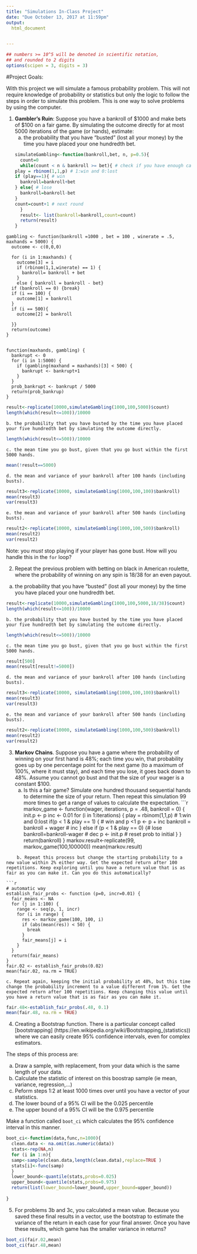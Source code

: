 ```yaml
---
title: "Simulations In-Class Project"
date: "Due October 13, 2017 at 11:59pm"
output:
  html_document


---
```


<style type="text/css">
.table {

    width: 80%;
    margin-left:10%; 
    margin-right:10%;
}
</style>
```r
## numbers >= 10^5 will be denoted in scientific notation,
## and rounded to 2 digits
options(scipen = 3, digits = 3)
```




#Project Goals:


With this project we will simulate a famous probability problem. This will not require knowledge of probability or statistics but only the logic to follow the steps in order to simulate this problem. This is one way to solve problems by using the computer. 

 1. **Gambler's Ruin**: Suppose you have a bankroll of $1000 and make bets of $100 on a fair game. By simulating the outcome directly for at most 5000 iterations of the game (or hands), estimate:
    a. the probability that you have "busted" (lost all your money) by the time you have placed your one hundredth bet. 
```r

simulateGambling<-function(bankroll,bet, n, p=0.5){
  count=0
  while(count < n & bankroll >= bet){ # check if you have enough cash  
    play = rbinom(1,1,p) # 1:win and 0:lost
    if (play==1){ # win
      bankroll=bankroll+bet
    } else{ # lose
      bankroll=bankroll-bet
    }
    count=count+1 # next round
  }
  result<- list(bankroll=bankroll,count=count)
  return(result)
}
```
    
```
gambling <- function(bankroll =1000 , bet = 100 , winerate = .5, maxhands = 5000) {
  outcome <- c(0,0,0)
  
  for (i in 1:maxhands) {
    outcome[3] = i
    if (rbinom(1,1,winerate) == 1) {
      bankroll= bankroll + bet
    } 
    else { bankroll = bankroll - bet}
  if (bankroll == 0) {break}
  if (i == 100) {
    outcome[1] = bankroll
  }
  if (i == 500){
    outcome[2] = bankroll
  
  }}
  return(outcome)
}


```

```
function(maxhands, gambling) {
  bankrupt <- 0
  for (i in 1:5000) {
    if (gambling(maxhand = maxhands)[3] < 500) {
      bankrupt <- bankrupt+1
    }
  }
  prob_bankrupt <- bankrupt / 5000
  return(prob_bankrup)
}
```
```r
result<-replicate(10000,simulateGambling(1000,100,5000)$count)
length(which(result<=100))/10000
```
    b. the probability that you have busted by the time you have placed your five hundredth bet by simulating the outcome directly. 
    
```r
length(which(result<=500))/10000
```
    c. the mean time you go bust, given that you go bust within the first 5000 hands.
    
```r
mean(!result==5000)
```
    d. the mean and variance of your bankroll after 100 hands (including busts).
    
```r
result3<-replicate(10000, simulateGambling(1000,100,100)$bankroll)
mean(result3)
var(result3)
```
    e. the mean and variance of your bankroll after 500 hands (including busts).
```r
result2<-replicate(10000, simulateGambling(1000,100,500)$bankroll)
mean(result2)
var(result2)
```

 
Note: you *must* stop playing if your player has gone bust. How will you handle this in the `for` loop?

2. Repeat the previous problem with betting on black in American roulette, where the probability of winning on any spin is 18/38 for an even payout.

 a. the probability that you have "busted" (lost all your money) by the time you have placed your one hundredth bet. 

```r
result<-replicate(10000,simulateGambling(1000,100,5000,18/38)$count)
length(which(result<=100))/10000
```
    b. the probability that you have busted by the time you have placed your five hundredth bet by simulating the outcome directly. 
    
```r
length(which(result<=500))/10000
```
    c. the mean time you go bust, given that you go bust within the first 5000 hands.

```r
result[500]
mean(result[result!=5000])
```

    d. the mean and variance of your bankroll after 100 hands (including busts).
    
```r
result3<-replicate(10000, simulateGambling(1000,100,100)$bankroll)
mean(result3)
var(result3)
```
    e. the mean and variance of your bankroll after 500 hands (including busts).
    
```r
result2<-replicate(10000, simulateGambling(1000,100,500)$bankroll)
mean(result2)
var(result2)
```

3. **Markov Chains**. Suppose you have a game where the probability of winning on your first hand is 48%; each time you win, that probability goes up by one percentage point for the next game (to a maximum of 100%, where it must stay), and each time you lose, it goes back down to 48%. Assume you cannot go bust and that the size of your wager is a constant $100.
    a. Is this a fair game? Simulate one hundred thousand sequential hands to determine the size of your return. Then repeat this simulation 99 more times to get a range of values to calculate the expectation.
```r
markov_game <- function(wager, iterations, p = .48, bankroll = 0) {
  init.p <- p
  inc <- 0.01
  for (i in 1:iterations) {
    play = rbinom(1,1,p) # 1:win and 0:lost
    if(p < 1 & play == 1) { # win and p <1
      p <- p + inc
      bankroll = bankroll + wager # inc
    } else if (p < 1 & play == 0) {# lose
      bankroll=bankroll-wager # dec
      p <- init.p # reset prob to initial
    }
  }
  return(bankroll)
}
markov.result<-replicate(99, markov_game(100,100000))
mean(markov.result)

```
    b. Repeat this process but change the starting probability to a new value within 2% either way. Get the expected return after 100 repetitions. Keep exploring until you have a return value that is as fair as you can make it. Can you do this automatically?
    
```r

# automatic way
establish_fair_probs <- function (p=0, incr=0.01) {
  fair_means <- NA
  for (j in 1:100) {
    range <- seq(p, 1, incr)
    for (i in range) {
      res <- markov_game(100, 100, i)
      if (abs(mean(res)) < 50) {
        break
      }
      fair_means[j] = i
    }
  }
  return(fair_means)
}
fair.02 <- establish_fair_probs(0.02)
mean(fair.02, na.rm = TRUE)
```

    c. Repeat again, keeping the initial probability at 48%, but this time change the probability increment to a value different from 1%. Get the expected return after 100 repetitions. Keep changing this value until you have a return value that is as fair as you can make it. 
    
```r
fair.48<-establish_fair_probs(.48, 0.1)
mean(fair.48, na.rm = TRUE)
```



4. Creating a Bootstrap function. There is a particular concept called [bootstrapping]
(https://en.wikipedia.org/wiki/Bootstrapping_(statistics)) where we can easily create 95% confidence intervals, even for complex estimators.

The steps of this process are:

  a. Draw a sample, with replacement, from your data which is the same length of your data.
  b. Calculate the statistic of interest on this boostrap sample (ie mean, variance, regression,...)
  c. Peform steps 1:2 at least 1000 times over until you have a vector of your statistics. 
  d. The lower bound of a 95% CI will be the 0.025 percentile
  e. The upper bound of a 95% CI will be the 0.975 percentile

Make a function called `boot_ci` which calculates the 95% confidence interval in this manner. 

```r
boot_ci<-function(data,func,n=1000){
  clean.data <- na.omit(as.numeric(data))
  stats<-rep(NA,n)
  for (i in 1:n){
  samp<-sample(clean.data,length(clean.data),replace=TRUE )
  stats[i]<-func(samp)
  }
  lower_bound<-quantile(stats,probs=0.025)
  upper_bound<-quantile(stats,probs=0.975)
  return(list(lower_bound=lower_bound,upper_bound=upper_bound))
  
}
```


5. For problems 3b and 3c, you calculated a mean value. Because you saved these final results in a vector, use the bootstrap to estimate the variance of the return in each case for your final answer. Once you have these results, which game has the smaller variance in returns?

```r
boot_ci(fair.02,mean)
boot_ci(fair.48,mean)
```

